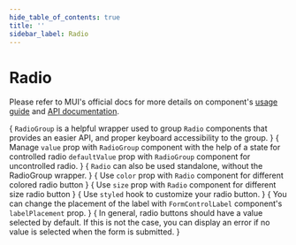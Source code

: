 ```yaml
---
hide_table_of_contents: true
title: ''
sidebar_label: Radio
---
```




<h1 className='!m-0'>Radio</h1>

Please refer to MUI's official docs for more details on component's [usage guide](https://mui.com/material-ui/react-radio-button/) and [API documentation](https://mui.com/material-ui/react-radio-button/#api-2).

<Grid container spacing={6}>
  <Grid item xs={12}>
    <CardSnippet
      title='RadioGroup'
      code={SourceCodeRadioGroup}
    >
      {
        <Typography className='mbe-2'>
          <code>RadioGroup</code> is a helpful wrapper used to group <code>Radio</code> components that provides an easier API, and proper keyboard accessibility to the group.
        </Typography>
      }
      <RadioGroup />
    </CardSnippet>
  </Grid>
  <Grid item xs={12}>
    <CardSnippet
      title='Controlled and Uncontrolled'
      code={SourceCodeRadioControlledUncontrolled}
    >
      {
        <Typography className='mbe-4'>
          Manage <code>value</code> prop with <code>RadioGroup</code> component with the help of a state for controlled radio <code>defaultValue</code> prop with <code>RadioGroup</code> component for uncontrolled radio.
        </Typography>
      }
      <RadioControlledUncontrolled />
    </CardSnippet>
  </Grid>
  <Grid item xs={12} md={6}>
    <CardSnippet
      title='Standalone Radio Buttons'
      code={SourceCodeRadioStandalone}
    >
      {
        <Typography className='mbe-2'>
          <code>Radio</code> can also be used standalone, without the RadioGroup wrapper.
        </Typography>
      }
      <RadioStandalone />
    </CardSnippet>
  </Grid>
  <Grid item xs={12} md={6}>
    <CardSnippet
      title='Colors'
      code={SourceCodeRadioColor}
    >
     {
        <Typography className='mbe-2'>
          Use <code>color</code> prop with <code>Radio</code> component for different colored radio button
        </Typography>
      }
      <RadioColor />
    </CardSnippet>
  </Grid>
  <Grid item xs={12} md={6}>
    <CardSnippet
      title='Sizes'
      code={SourceCodeRadioSizes}
    >
      {
        <Typography className='mbe-2'>
          Use <code>size</code> prop with <code>Radio</code> component for different size radio button
        </Typography>
      }
      <RadioSizes />
    </CardSnippet>
  </Grid>
  <Grid item xs={12} md={6}>
    <CardSnippet
      title='Customized Radio'
      code={SourceCodeRadioCustomized}
    >
      {
        <Typography className='mbe-2'>
          Use <code>styled</code> hook to customize your radio button.
        </Typography>
      }
      <RadioCustomized />
    </CardSnippet>
  </Grid>
  <Grid item xs={12} md={6}>
    <CardSnippet
      title='Label Placement'
      code={SourceCodeRadioLabelPlacement}
    >
      {
        <Typography className='mbe-4'>
          You can change the placement of the label with <code>FormControlLabel</code> component's <code>labelPlacement</code> prop.
        </Typography>
      }
      <RadioLabelPlacement />
    </CardSnippet>
  </Grid>
  <Grid item xs={12} md={6}>
    <CardSnippet
      title='Show Error'
      code={SourceCodeRadioShowError}
    >
      {
        <Typography className='mbe-4'>
          In general, radio buttons should have a value selected by default. If this is not the case, you can display an error if no value is selected when the form is submitted.
        </Typography>
      }
      <RadioShowError />
    </CardSnippet>
  </Grid>
</Grid>
